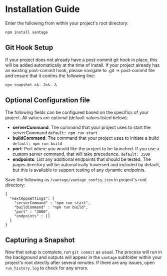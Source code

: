 # Installation Guide

Enter the following from within your project's root directory:
```
npm install vantage
```

## Git Hook Setup 
If your project does not already have a post-commit git hook in place, this will be added automatically at the time of install.  If your project already has an existing post-commit hook, please navigate to .git -> post-commit file and ensure that it contins the following line:

```
npx snapshot >&- 2>&- &
```

## Optional Configuration file
The following fields can be configured based on the specifics of your project.  All values are optional (default values listed below).
* **serverCommand**: The command that your project uses to start the serverCommand ```default: npm run start```
* **buildCommand**: The command that your project uses to initiate a build ```default: npm run build```
* **port**: Port where you would like the project to be launched.  If you use a custom server command, that will take precedence.  ```default: 3500```
* **endpoints**: List any additional endpoints that should be tested.  The pages directory will be automatically traversed and included by default, but this is available to support testing of any dynamic endpoints.

Save the following as ```/vantage/vantage_config.json``` in project's root directory:
```
{
  "nextAppSettings": {
    "serverCommand" : "npm run start",
    "buildCommand" : "npm run build",
    "port" : "3000",
    "endpoints" : []
  }
}
```

## Capturing a Snapshot
Now that setup is complete, run ```git commit``` as usual.  The process will run in the background and outputs  will appear in the ```vantage``` subfolder within your project's root directly after several minutes.  If there are any issues, open ```run_history.log``` to check for any errors.